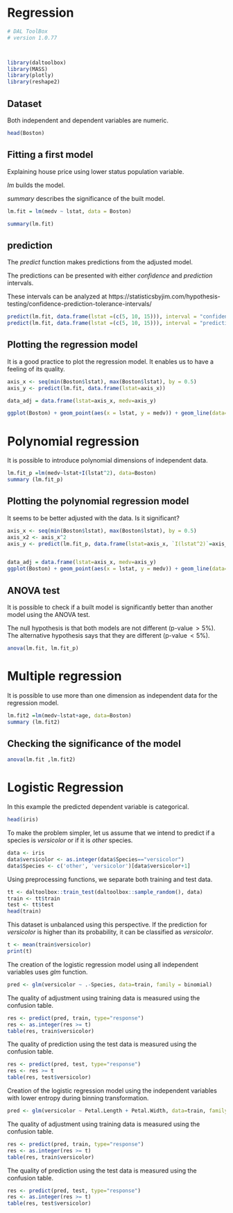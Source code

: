 # Regression

```r
# DAL ToolBox
# version 1.0.77



library(daltoolbox)
library(MASS)
library(plotly)
library(reshape2)
```

## Dataset
Both independent and dependent variables are numeric. 

```r
head(Boston)
```

## Fitting a first model
Explaining house price using lower status population variable.

$lm$ builds the model.

$summary$ describes the significance of the built model.

```r
lm.fit = lm(medv ~ lstat, data = Boston)

summary(lm.fit)
```

## prediction
The $predict$ function makes predictions from the adjusted model.

The predictions can be presented with either $confidence$ and $prediction$ intervals. 

These intervals can be analyzed at https://statisticsbyjim.com/hypothesis-testing/confidence-prediction-tolerance-intervals/

```r
predict(lm.fit, data.frame(lstat =(c(5, 10, 15))), interval = "confidence")
predict(lm.fit, data.frame(lstat =(c(5, 10, 15))), interval = "prediction")
```

## Plotting the regression model

It is a good practice to plot the regression model. It enables us to have a feeling of its quality.

```r
axis_x <- seq(min(Boston$lstat), max(Boston$lstat), by = 0.5)
axis_y <- predict(lm.fit, data.frame(lstat=axis_x))

data_adj = data.frame(lstat=axis_x, medv=axis_y)

ggplot(Boston) + geom_point(aes(x = lstat, y = medv)) + geom_line(data=data_adj,aes(x=lstat,y=medv), color="Blue") + theme_bw(base_size = 10) 
```

# Polynomial regression

It is possible to introduce polynomial dimensions of independent data. 

```r
lm.fit_p =lm(medv~lstat+I(lstat^2), data=Boston)
summary (lm.fit_p)
```

## Plotting the polynomial regression model

It seems to be better adjusted with the data. Is it significant?

```r
axis_x <- seq(min(Boston$lstat), max(Boston$lstat), by = 0.5)
axis_x2 <- axis_x^2
axis_y <- predict(lm.fit_p, data.frame(lstat=axis_x, `I(lstat^2)`=axis_x2))


data_adj = data.frame(lstat=axis_x, medv=axis_y)
ggplot(Boston) + geom_point(aes(x = lstat, y = medv)) + geom_line(data=data_adj,aes(x=lstat,y=medv), color="Blue") + theme_bw(base_size = 10) 
```

## ANOVA test

It is possible to check if a built model is significantly better than another model using the ANOVA test. 

The null hypothesis is that both models are not different ($\operatorname{p-value} > 5\%$). The alternative hypothesis says that they are different ($\operatorname{p-value} < 5\%$). 

```r
anova(lm.fit, lm.fit_p)
```

# Multiple regression

It is possible to use more than one dimension as independent data for the regression model. 

```r
lm.fit2 =lm(medv~lstat+age, data=Boston)
summary (lm.fit2)
```

## Checking the significance of the model

```r
anova(lm.fit ,lm.fit2)
```

# Logistic Regression
In this example the predicted dependent variable is categorical.

```r
head(iris)
```

To make the problem simpler, let us assume that we intend to predict if a species is $versicolor$ or if it is $other$ species. 

```r
data <- iris
data$versicolor <- as.integer(data$Species=="versicolor")
data$Species <- c('other', 'versicolor')[data$versicolor+1]
```

Using preprocessing functions, we separate both training and test data. 

```r
tt <- daltoolbox::train_test(daltoolbox::sample_random(), data)
train <- tt$train
test <- tt$test
head(train)
```

This dataset is unbalanced using this perspective. If the prediction for $versicolor$ is higher than its probability, it can be classified as $versicolor$. 

```r
t <- mean(train$versicolor)
print(t)
```

The creation of the logistic regression model using all independent variables uses $glm$ function.

```r
pred <- glm(versicolor ~ .-Species, data=train, family = binomial)
```

The quality of adjustment using training data is measured using the confusion table. 

```r
res <- predict(pred, train, type="response")
res <- as.integer(res >= t)
table(res, train$versicolor)
```

The quality of prediction using the test data is measured using the confusion table. 

```r
res <- predict(pred, test, type="response")
res <- res >= t
table(res, test$versicolor)
```

Creation of the logistic regression model using the independent variables with lower entropy during binning transformation.  

```r
pred <- glm(versicolor ~ Petal.Length + Petal.Width, data=train, family = binomial)
```

The quality of adjustment using training data is measured using the confusion table. 

```r
res <- predict(pred, train, type="response")
res <- as.integer(res >= t)
table(res, train$versicolor)
```

The quality of prediction using the test data is measured using the confusion table. 

```r
res <- predict(pred, test, type="response")
res <- as.integer(res >= t)
table(res, test$versicolor)
```

